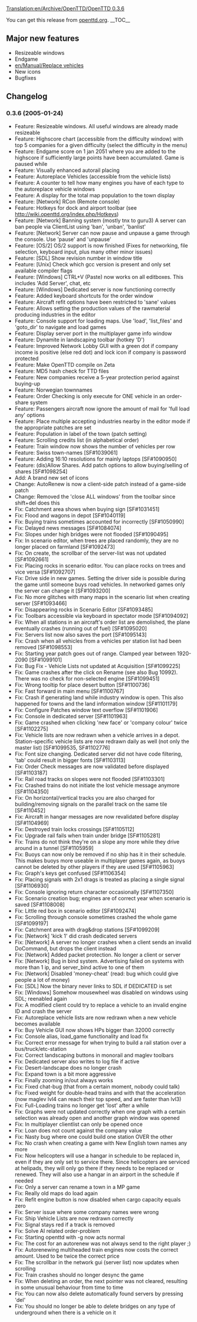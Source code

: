 [[Translation:en/Archive/OpenTTD/OpenTTD 0.3.6]]

{{en/Archive/OpenTTD/Navigation}}
{{en/Archive/OpenTTD/NaviPrevNext|prev=en/Archive/OpenTTD/OpenTTD 0.3.5|next=en/Archive/OpenTTD/OpenTTD 0.4.0|date=2005-01-24}}

You can get this release from [http://www.openttd.org/download-stable/0.3.6 openttd.org].
__TOC__

==Major new features==
* Resizeable windows
* Endgame
* [[en/Manual/Replace vehicles]]
* New icons
* Bugfixes
==Changelog==
===0.3.6 (2005-01-24)===
* Feature: Resizeable windows. All useful windows are already made resizeable
* Feature: Highscore chart (accessible from the difficulty window) with top 5 companies for a given difficulty (select the difficulty in the menu)
* Feature: Endgame score on 1 jan 2051 where you are added to the highscore if sufficiently large points have been accumulated. Game is paused while
* Feature: Visually enhanced autorail placing
* Feature: Autoreplace Vehicles (accessible from the vehicle lists)
* Feature: A counter to tell how many engines you have of each type to the autoreplace vehicle windows
* Feature: A display for the total map population to the town display
* Feature: [Network] RCon (Remote console)
* Feature: Hotkeys for dock and airport toolbar (see http://wiki.openttd.org/index.php/Hotkeys)
* Feature: [Network] Banning system (mostly tnx to guru3) A server can ban people via ClientList using 'ban', 'unban', 'banlist'
* Feature: [Network] Server can now pause and unpause a game through the console. Use 'pause' and 'unpause'
* Feature: [OS/2] OS/2 support is now finished (Fixes for networking, file selection, keyboard input, plus many other minor issues)
* Feature: [SDL] Show revision number in window title
* Feature: [Unix] Check which gcc version is present and only set available compiler flags
* Feature: [Windows] CTRL+V (Paste) now works on all editboxes. This includes 'Add Server', chat, etc
* Feature: [Windows] Dedicated server is now functioning correctly
* Feature: Added keyboard shortcuts for the order window
* Feature: Aircraft refit options have been restricted to 'sane' values
* Feature: Allows setting the production values of the rawmaterial producing industries in the editor
* Feature: Console support for loading maps. Use 'load', 'list_files' and 'goto_dir' to navigate and load games
* Feature: Display server port in the multiplayer game info window
* Feature: Dynamite in landscaping toolbar (hotkey 'D')
* Feature: Improved Network Lobby GUI with a green dot if company income is positive (else red dot) and lock icon if company is password protected
* Feature: Make OpenTTD compile on Zeta
* Feature: MD5 hash check for TTD files
* Feature: New companies receive a 5-year protection period against buying-up
* Feature: Norwegian townnames
* Feature: Order Checking is only execute for ONE vehicle in an order-share system
* Feature: Passengers aircraft now ignore the amount of mail for 'full load any' options
* Feature: Place multiple accepting industries nearby in the editor mode if the appropriate patches are set
* Feature: Population in label of the town (patch setting)
* Feature: Scrolling credits list (in alphabetical order)
* Feature: Train window now shows the number of vehicles per row
* Feature: Swiss town-names [SF#1039061]
* Feature: Adding 16:10 resolutions for mainly laptops [SF#1090950]
* Feature: (dis)Allow Shares. Add patch options to allow buying/selling of shares [SF#1098254]
* Add: A brand new set of icons
* Change: AutoRenew is now a client-side patch instead of a game-side patch
* Change: Removed the 'close ALL windows' from the toolbar since shift+del does this
* Fix: Catchment area shows when buying sign [SF#1031451]
* Fix: Flood and wagons in depot [SF#1040119]
* Fix: Buying trains sometimes accounted for incorrectly [SF#1050990]
* Fix: Delayed news messages [SF#1084074]
* Fix: Slopes under high bridges were not flooded [SF#1090495]
* Fix: In scenario editor, when trees are placed randomly, they are no longer placed on farmland [SF#1092473]
* Fix: On create, the scrollbar of the server-list was not updated [SF#1092661]
* Fix: Placing rocks in scenario editor. You can place rocks on trees and vice versa [SF#1092707]
* Fix: Drive side in new games. Setting the driver side is possible during the game until someone buys road vehicles. In networked games only the server can change it [SF#1093200]
* Fix: No more glitches with many maps in the scenario list when creating server [SF#1093466]
* Fix: Disappearing rocks in Scenario Editor [SF#1093485]
* Fix: Toolbars accessible via keyboard in spectator mode [SF#1094092]
* Fix: When all stations in an aircraft's order list are demolished, the plane eventually crashes (running out of fuel) [SF#1095020]
* Fix: Servers list now also saves the port [SF#1095143]
* Fix: Crash when all vehicles from a vehicles per station list had been removed [SF#1098553]
* Fix: Starting year patch goes out of range. Clamped year between 1920-2090 [SF#1099101]
* Fix: Bug Fix - Vehicle Lists not updated at Acquisition [SF#1099225]
* Fix: Game crashes after the click on Rename (see also Bug 10992). There was no check for non-selected engine [SF#1099451]
* Fix: Wrong tooltip for place desert button [SF#1100736]
* Fix: Fast forward in main menu [SF#1100767]
* Fix: Crash if generating land while industry window is open. This also happened for towns and the land information window [SF#1101179]
* Fix: Configure Patches window text overflow [SF#1101906]
* Fix: Console in dedicated server [SF#1101963]
* Fix: Game crashed when clicking 'new face' or 'company colour' twice [SF#1102275]
* Fix: Vehicle lists are now redrawn when a vehicle arrives in a depot. Station-specific vehicle lists are now redrawn daily as well (not only the master list) [SF#1099535, SF#1102776]
* Fix: Font size changing. Dedicated server did not have code filtering, 'tab' could result in bigger fonts [SF#1103113]
* Fix: Order Check messages are now validated before displayed [SF#1103187]
* Fix: Rail road tracks on slopes were not flooded [SF#1103301]
* Fix: Crashed trains do not initiate the lost vehicle message anymore [SF#1104350]
* Fix: On horizontal/vertical tracks you are also charged for building/removing signals on the parallel track on the same tile [SF#110452]
* Fix: Aircraft in hangar messages are now revalidated before display [SF#1104969]
* Fix: Destroyed train locks crossings [SF#1105112]
* Fix: Upgrade rail fails when train under bridge [SF#1105281]
* Fix: Trains do not think they're on a slope any more while they drive around in a tunnel [SF#1105959]
* Fix: Buoys can now only be removed if no ship has it in their schedule. This makes buoys more useable in multiplayer games again, as buoys cannot be deleted by other players if they are used [SF#1105963]
* Fix: Graph's keys get confused [SF#1106354]
* Fix: Placing signals with 2x1 drags is treated as placing a single signal [SF#1106930]
* Fix: Console ignoring return character occasionally [SF#1107350]
* Fix: Scenario creation bug; engines are of correct year when scenario is saved [SF#1108008]
* Fix: Little red box in scenario editor [SF#1092474]
* Fix: Scrolling through console sometimes crashed the whole game [SF#1099197]
* Fix: Catchment area with drag&drop stations [SF#1099209]
* Fix: [Network] 'kick 1' did crash dedicated servers
* Fix: [Network] A server no longer crashes when a client sends an invalid DoCommand, but drops the client instead
* Fix: [Network] Added packet protection. No longer a client or server
* Fix: [Network] Bug in bind system. Advertising failed on systems with more than 1 ip, and server_bind active to one of them
* Fix: [Network] Disabled 'money-cheat' (read: bug which could give people a lot of money)
* Fix: [SDL] Now the binary never links to SDL if DEDICATED is set
* Fix: [Windows] Somehow mousewheel was disabled on windows using SDL; reenabled again
* Fix: A modified client could try to replace a vehicle to an invalid engine ID and crash the server
* Fix: Autoreplace vehicle lists are now redrawn when a new vehicle becomes available
* Fix: Buy Vehicle GUI now shows HPs bigger than 32000 correctly
* Fix: Console alias, load_game functionality and load fix
* Fix: Correct error message for when trying to build a rail station over a bus/truck/etc-station
* Fix: Correct landscaping buttons in monorail and maglev toolbars
* Fix: Dedicated server also writes to log file if active
* Fix: Desert-landscape does no longer crash
* Fix: Expand town is a bit more aggressive
* Fix: Finally zooming in/out always works
* Fix: Fixed chat-bug (that from a certain moment, nobody could talk)
* Fix: Fixed weight for double-head trains and with that the acceleration (now maglev lvl4 can reach their top speed, and are faster than lvl3)
* Fix: Full-Loading trains no longer get 'lost' after a while
* Fix: Graphs were not updated correctly when one graph with a certain selection was already open and another graph window was opened
* Fix: In multiplayer clientlist can only be opened once
* Fix: Loan does not count against the company value
* Fix: Nasty bug where one could build one station OVER the other
* Fix: No crash when creating a game with New English town names any more
* Fix: Now helicopters will use a hangar in schedule to be replaced in, even if they are only set to service there. Since helicopters are serviced at helipads, they will only go there if they needs to be replaced or renewed. They will also use a hangar in an airport in the schedule if needed
* Fix: Only a server can rename a town in a MP game
* Fix: Really old maps do load again
* Fix: Refit engine button is now disabled when cargo capacity equals zero
* Fix: Server issue where some company names were wrong
* Fix: Ship Vehicle Lists are now redrawn correctly
* Fix: Signal stays red if a track is removed
* Fix: Solve AI related order-problem
* Fix: Starting openttd with -g <invalid_name> now acts normal
* Fix: The cost for an autorenew was not always send to the right player ;)
* Fix: Autorenewing multiheaded train engines now costs the correct amount. Used to be twice the correct price
* Fix: The scrollbar in the network gui (server list) now updates when scrolling
* Fix: Train crashes should no longer desync the game
* Fix: When deleting an order, the next pointer was not cleared, resulting in some unusual behaviour from time to time
* Fix: You can now also delete automatically found servers by pressing 'del'
* Fix: You should no longer be able to delete bridges on any type of underground when there is a vehicle on it